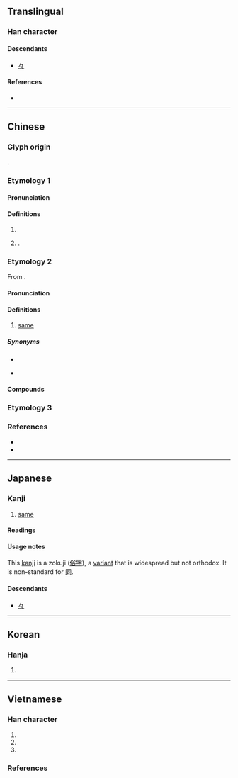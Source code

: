 {{also|同|㒰}}
{{character info}}
==Translingual==

===Han character===
{{Han char|rn=9|rad=人|as=03|sn=5|four=80101|canj=OM,XOM|ids=⿱人工}}

====Descendants====
* [[々]]

====References====
* {{Han ref|kx=0093.030|dkj=00378|dj=0196.070|hdz=10111.020|uh=4EDD|ud=20189|bh=C969|bd=51561}}

----

==Chinese==

===Glyph origin===
{{Han etym}}
{{Han compound|人|工}}.

===Etymology 1===
{{zh-forms}}

====Pronunciation====
{{zh-pron
|m=tóng
|c=tung4
|mn=kāng
|mc=1
|oc=2
|cat=a,pn
}}

====Definitions====
{{zh-hanzi}}

# {{zh-alt-form|同}}
# {{surname|zh|nodot=1}}.

===Etymology 2===
{{zh-forms|alt=同,共}}

From {{m|zh|共}}.

====Pronunciation====
{{zh-pron
|mn=zz,tw:kāng/twv:kâng
|cat=a
}}

====Definitions====
{{zh-hanzi}}

# {{lb|zh|Zhangzhou|&|Taiwan Min Nan}} [[same]]

=====Synonyms=====
* {{zh-l|𫝛|siāng}}
* {{qualifier|Mandarin}} {{zh-l|同}}

====Compounds====
{{zh-der|仝款:kāng-khoán|無仝:bô-kāng|相仝:sio-kāng}}

===Etymology 3===
{{zh-see|童|ss}}

===References===
* {{thcwd|1315}}
* {{thcwda|367}}

----

==Japanese==
{{ja-see-also|同}}

===Kanji===
{{ja-kanji|grade=uc|rs=人03}}

# [[same]]

====Readings====
{{ja-readings
|goon=ずう<づう
|kanon=とう
|kanyoon=どう
|kun=おな-じ
}}

====Usage notes====
This [[kanji]] is a zokuji ([[俗字]]), a [[variant]] that is widespread but not orthodox. It is non-standard for [[同]].

====Descendants====
* [[々]]

----

==Korean==

===Hanja===
{{ko-hanja|hangeul=동|rv=dong|mr=tong}}

# {{rfdef|ko|sort=人03}}

----

==Vietnamese==

===Han character===
{{vi-readings|rs=人03
|hanviet=đồng-tdcntd;gdhn;tvctdhv;hvttd;tchvtd
|phienthiet=
|nom=đồng-tdcntd;gdhn, giồng-gdhn;btcn
}}

# {{han tu form of|đồng|[[same]], [[united]] (alt form of {{l|vi|同}})}}
# {{han tu form of|Đồng|a surname}}
# {{nom form of|giồng|[[plant]], [[sow]], [[cultivate]]}}

===References===
<references/>